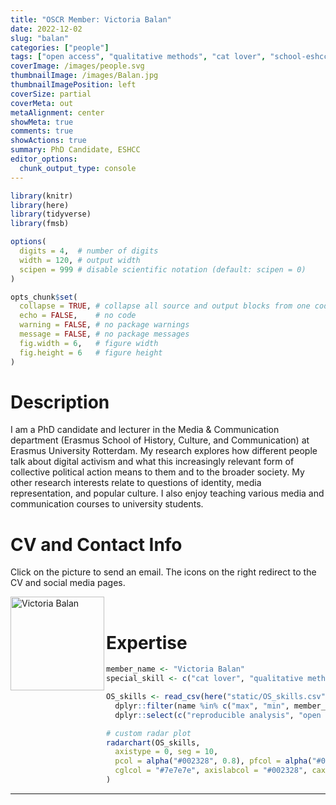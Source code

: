 ```yaml
---
title: "OSCR Member: Victoria Balan"
date: 2022-12-02
slug: "balan"
categories: ["people"]
tags: ["open access", "qualitative methods", "cat lover", "school-eshcc"] # top 3 categories + unique + school
coverImage: /images/people.svg
thumbnailImage: /images/Balan.jpg
thumbnailImagePosition: left
coverSize: partial
coverMeta: out
metaAlignment: center
showMeta: true
comments: true
showActions: true
summary: PhD Candidate, ESHCC
editor_options: 
  chunk_output_type: console
---
```


```r

library(knitr)
library(here)
library(tidyverse)
library(fmsb)

options(
  digits = 4,  # number of digits
  width = 120, # output width
  scipen = 999 # disable scientific notation (default: scipen = 0)
)

opts_chunk$set(
  collapse = TRUE, # collapse all source and output blocks from one code chunk into a single block
  echo = FALSE,    # no code
  warning = FALSE, # no package warnings
  message = FALSE, # no package messages
  fig.width = 6,   # figure width
  fig.height = 6   # figure height
)

```

# Description

I am a PhD candidate and lecturer in the Media & Communication department (Erasmus School of History, Culture, and Communication) at Erasmus University Rotterdam. My research explores how different people talk about digital activism and what this increasingly relevant form of collective political action means to them and to the broader society. My other research interests relate to questions of identity, media representation, and popular culture. I also enjoy teaching various media and communication courses to university students.
 
# CV and Contact Info

Click on the picture to send an email. The icons on the right redirect to the CV and social media pages.

<!-- EMAIL -->
<p>
  <a href="mailto:balan@eshcc.eur.nl">
  <img border="0" alt="Victoria Balan" src="/images/Balan.jpg" width="150" height="150" align="left">
  </a>
</p>

<!-- CV -->
<p align="center">
  <a href="https://docs.google.com/document/d/1oeg3wZ1UmYUuHUEiV5qCB35gER_N5l6_fvfs_ViwPcs/edit?usp=sharing" class="fa fa-file fa-2x" style="color:#00B969;">
  </a>
</p>

<!-- ORCID -->
<p align="center">
  <a href="https://orcid.org/0000-0001-9496-2515" class="ai ai-orcid fa-2x" style="color:#000000;">
  </a>
</p>

<!-- TWITTER -->
<p align="center">
  <a href="https://twitter.com/VickBln" class="fa fa-twitter fa-2x">
  </a>
</p>

<BR>

# Expertise

```r

member_name <- "Victoria Balan"
special_skill <- c("cat lover", "qualitative methods")

OS_skills <- read_csv(here("static/OS_skills.csv")) %>%
  dplyr::filter(name %in% c("max", "min", member_name)) %>%
  dplyr::select(c("reproducible analysis", "open source software", all_of(special_skill), "data management", "open access", "data sharing", "preregistration"))

# custom radar plot
radarchart(OS_skills,
  axistype = 0, seg = 10,
  pcol = alpha("#002328", 0.8), pfcol = alpha("#00B969", 0.6), plwd = 4, centerzero = TRUE, # polygon
  cglcol = "#7e7e7e", axislabcol = "#002328", caxislabels = seq(0, 10, 2), cglwd = 0.8 # grid
)

```

***


